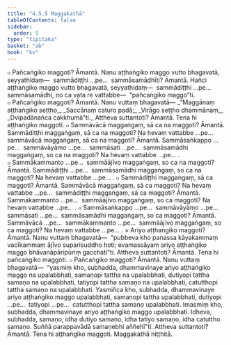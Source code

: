 ```yaml
---
title: "4.5.5 Maggakathā"
tableOfContents: false
sidebar:
  order: 5
type: "tipitaka"
basket: "ab"
book: "kv"
---
```



<DynamicBreadcrumb />

<Division number="872" book="kv">

<Paragraph number="2680" book="kv">
๐ Pañcaṅgiko maggoti? Āmantā. Nanu aṭṭhaṅgiko maggo vutto bhagavatā, seyyathidaṃ—  sammādiṭṭhi …pe…  sammāsamādhīti? Āmantā. Hañci aṭṭhaṅgiko maggo vutto bhagavatā, seyyathidaṃ—  sammādiṭṭhi …pe…  sammāsamādhi, no ca vata re vattabbe—  “pañcaṅgiko maggo”ti.
</Paragraph>

<Paragraph number="2681" book="kv">
๐ Pañcaṅgiko maggoti? Āmantā. Nanu vuttaṃ bhagavatā—
</Paragraph>

<Paragraph number="2682" type="verses" book="kv">
_“Maggānaṃ aṭṭhaṅgiko seṭṭho,_  
_Saccānaṃ caturo padā;_  
_Virāgo seṭṭho dhammānaṃ,_  
_Dvipadānañca cakkhumā”ti._  

</Paragraph>

<Paragraph number="2683" book="kv">
Attheva suttantoti? Āmantā. Tena hi aṭṭhaṅgiko maggoti.
</Paragraph>

</Division>
<Division number="873" book="kv">

<Paragraph number="2684" book="kv">
๐ Sammāvācā maggaṅgaṃ, sā ca na maggoti? Āmantā. Sammādiṭṭhi maggaṅgaṃ, sā ca na maggoti? Na hevaṃ vattabbe …pe…  sammāvācā maggaṅgaṃ, sā ca na maggoti? Āmantā. Sammāsaṅkappo …pe…  sammāvāyāmo …pe…  sammāsati …pe…  sammāsamādhi maggaṅgaṃ, so ca na maggoti? Na hevaṃ vattabbe …pe… .
</Paragraph>

<Paragraph number="2685" book="kv">
๐ Sammākammanto …pe…  sammāājīvo maggaṅgaṃ, so ca na maggoti? Āmantā. Sammādiṭṭhi …pe…  sammāsamādhi maggaṅgaṃ, so ca na maggoti? Na hevaṃ vattabbe …pe… .
</Paragraph>

<Paragraph number="2686" book="kv">
๐ Sammādiṭṭhi maggaṅgaṃ, sā ca maggoti? Āmantā. Sammāvācā maggaṅgaṃ, sā ca maggoti? Na hevaṃ vattabbe …pe…  sammādiṭṭhi maggaṅgaṃ, sā ca maggoti? Āmantā. Sammākammanto …pe…  sammāājīvo maggaṅgaṃ, so ca maggoti? Na hevaṃ vattabbe …pe… .
</Paragraph>

<Paragraph number="2687" book="kv">
๐ Sammāsaṅkappo …pe…  sammāvāyāmo …pe…  sammāsati …pe…  sammāsamādhi maggaṅgaṃ, so ca maggoti? Āmantā. Sammāvācā …pe…  sammākammanto …pe…  sammāājīvo maggaṅgaṃ, so ca maggoti? Na hevaṃ vattabbe …pe… .
</Paragraph>

</Division>
<Division number="874" book="kv">

<Paragraph number="2688" book="kv">
× Ariyo aṭṭhaṅgiko maggoti? Āmantā. Nanu vuttaṃ bhagavatā—  “pubbeva kho panassa kāyakammaṃ vacīkammaṃ ājīvo suparisuddho hoti; evamassāyaṃ ariyo aṭṭhaṅgiko maggo bhāvanāpāripūriṃ gacchatī”ti. Attheva suttantoti? Āmantā. Tena hi pañcaṅgiko maggoti.
</Paragraph>

</Division>
<Division number="875" book="kv">

<Paragraph number="2689" book="kv">
๐ Pañcaṅgiko maggoti? Āmantā. Nanu vuttaṃ bhagavatā—  “yasmiṃ kho, subhadda, dhammavinaye ariyo aṭṭhaṅgiko maggo na upalabbhati, samaṇopi tattha na upalabbhati, dutiyopi tattha samaṇo na upalabbhati, tatiyopi tattha samaṇo na upalabbhati, catutthopi tattha samaṇo na upalabbhati. Yasmiñca kho, subhadda, dhammavinaye ariyo aṭṭhaṅgiko maggo upalabbhati, samaṇopi tattha upalabbhati, dutiyopi …pe…  tatiyopi …pe…  catutthopi tattha samaṇo upalabbhati. Imasmiṃ kho, subhadda, dhammavinaye ariyo aṭṭhaṅgiko maggo upalabbhati. Idheva, subhadda, samaṇo, idha dutiyo samaṇo, idha tatiyo samaṇo, idha catuttho samaṇo. Suññā parappavādā samaṇebhi aññehī”ti. Attheva suttantoti? Āmantā. Tena hi aṭṭhaṅgiko maggoti.

</Paragraph>
</Division>

<Paragraph number="2690" type="center" book="kv">
Maggakathā niṭṭhitā.
</Paragraph>
